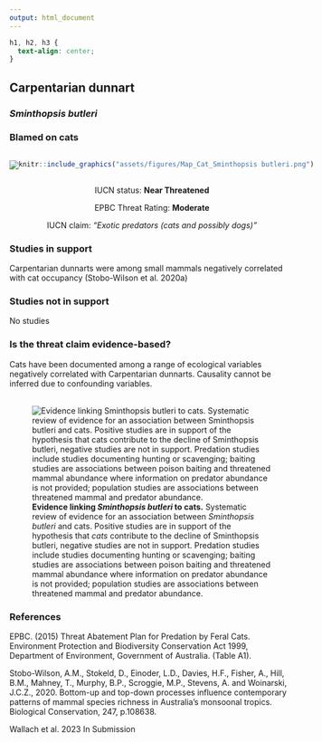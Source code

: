 ```yaml
---
output: html_document
---
```

```css
h1, h2, h3 {
  text-align: center;
}
```

## **Carpentarian dunnart**
### *Sminthopsis butleri*
### Blamed on cats

:::: {style="display: flex;"}

[![](assets/photos/Sminthopsis butleri.png)](https://en.wikipedia.org/wiki/Carpentarian_dunnart#/media/File:Sminthopsis_Butleri.jpg)

::: {}

:::

::: {}
  ```r
  knitr::include_graphics("assets/figures/Map_Cat_Sminthopsis butleri.png")
  ```
:::

::::
<center>
IUCN status: **Near Threatened**

EPBC Threat Rating: **Moderate**

IUCN claim: *"Exotic predators (cats and possibly dogs)"*

</center>

### Studies in support

Carpentarian dunnarts were among small mammals negatively correlated with cat occupancy (Stobo-Wilson et al. 2020a)

### Studies not in support

No studies

### Is the threat claim evidence-based?

Cats have been documented among a range of ecological variables negatively correlated with Carpentarian dunnarts. Causality cannot be inferred due to confounding variables.
<br>
<br>

![**Evidence linking *Sminthopsis butleri* to cats.** Systematic review of evidence for an association between *Sminthopsis butleri* and cats. Positive studies are in support of the hypothesis that *cats* contribute to the decline of Sminthopsis butleri, negative studies are not in support. Predation studies include studies documenting hunting or scavenging; baiting studies are associations between poison baiting and threatened mammal abundance where information on predator abundance is not provided; population studies are associations between threatened mammal and predator abundance.](assets/figures/Main_Evidence_Cat_Sminthopsis butleri.png)

### References

EPBC. (2015) Threat Abatement Plan for Predation by Feral Cats. Environment Protection and Biodiversity Conservation Act 1999, Department of Environment, Government of Australia. (Table A1).

Stobo-Wilson, A.M., Stokeld, D., Einoder, L.D., Davies, H.F., Fisher, A., Hill, B.M., Mahney, T., Murphy, B.P., Scroggie, M.P., Stevens, A. and Woinarski, J.C.Z., 2020. Bottom-up and top-down processes influence contemporary patterns of mammal species richness in Australia's monsoonal tropics. Biological Conservation, 247, p.108638.

Wallach et al. 2023 In Submission

